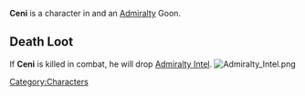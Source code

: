 {{Character
| race = Human
| location = Havaria - Murder Bay
| faction = admiralty
| title = Goon
}}

{{quote|Ceni's squint suggests that he might be a slow reader. Best not to ask him about it, though.|Ceni's Compendium Description}}'''Ceni''' is a character in {{Gamename}} and an [[Admiralty]] Goon.

== Death Loot ==
If '''Ceni''' is killed in combat, he will drop [[Admiralty Intel]].
[[File:Admiralty Intel.png|none|thumb]]
<br />
[[Category:Characters]]